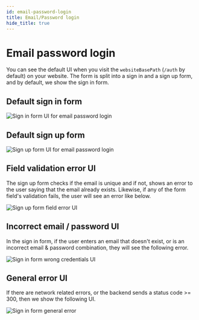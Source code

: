 ```yaml
---
id: email-password-login
title: Email/Password login
hide_title: true
---
```


# Email password login

You can see the default UI when you visit the `websiteBasePath` (`/auth` by default) on your website. The form is split into a sign in and a sign up form, and by default, we show the sign in form.

## Default sign in form

<img src="/img/emailpassword-sign-in.png" alt="Sign in form UI for email password login" />

## Default sign up form

<img src="/img/emailpassword-sign-up.png" alt="Sign up form UI for email password login" />

## Field validation error UI

The sign up form checks if the email is unique and if not, shows an error to the user saying that the email already exists. Likewise, if any of the form field's validation fails, the user will see an error like below.

<img src="/img/emailpassword-field-validation-error.png" alt="Sign up form field error UI" />


## Incorrect email / password UI
In the sign in form, if the user enters an email that doesn't exist, or is an incorrect email & password combination, they will see the following error.

<img src="/img/emailpassword-wrong-cred.png" alt="Sign in form wrong credentials UI" />

## General error UI
If there are network related errors, or the backend sends a status code >= 300, then we show the following UI.

<img src="/img/emailpassword-general-error.png" alt="Sign in form general error" />


